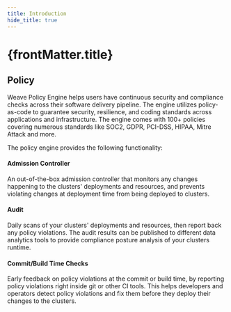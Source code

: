 ```yaml
---
title: Introduction
hide_title: true
---
```



<h1>
  {frontMatter.title} <TierLabel tiers="Enterprise" />
</h1>

## Policy

Weave Policy Engine helps users have continuous security and compliance checks across their software delivery pipeline. The engine utilizes policy-as-code to guarantee security, resilience, and coding standards across applications and infrastructure. The engine comes with 100+ policies covering numerous standards like SOC2, GDPR, PCI-DSS, HIPAA, Mitre Attack and more.

The policy engine provides the following functionality:
<h4>Admission Controller</h4>
An out-of-the-box admission controller that monitors any changes happening to the clusters' deployments and resources, and prevents violating changes at deployment time from being deployed to clusters.
<h4>Audit</h4>
Daily scans of your clusters' deployments and resources, then report back any policy violations. The audit results can be published to different data analytics tools to provide compliance posture analysis of your clusters runtime.
<h4>Commit/Build Time Checks</h4>
Early feedback on policy violations at the commit or build time, by reporting policy violations right inside git or other CI tools. This helps developers and operators detect policy violations and fix them before they deploy their changes to the clusters.
